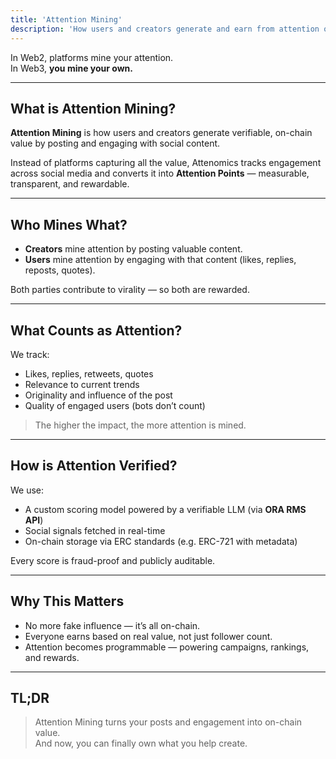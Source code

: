 ```yaml
---
title: 'Attention Mining'
description: 'How users and creators generate and earn from attention on-chain'
---
```


In Web2, platforms mine your attention.  
In Web3, **you mine your own.**

---

## What is Attention Mining?

**Attention Mining** is how users and creators generate verifiable, on-chain value by posting and engaging with social content.

Instead of platforms capturing all the value, Attenomics tracks engagement across social media and converts it into **Attention Points** — measurable, transparent, and rewardable.

---

## Who Mines What?

- **Creators** mine attention by posting valuable content.
- **Users** mine attention by engaging with that content (likes, replies, reposts, quotes).

Both parties contribute to virality — so both are rewarded.

---

## What Counts as Attention?

We track:
- Likes, replies, retweets, quotes
- Relevance to current trends
- Originality and influence of the post
- Quality of engaged users (bots don’t count)

> The higher the impact, the more attention is mined.

---

## How is Attention Verified?

We use:
- A custom scoring model powered by a verifiable LLM (via **ORA RMS API**)
- Social signals fetched in real-time
- On-chain storage via ERC standards (e.g. ERC-721 with metadata)

Every score is fraud-proof and publicly auditable.

---

## Why This Matters

- No more fake influence — it’s all on-chain.
- Everyone earns based on real value, not just follower count.
- Attention becomes programmable — powering campaigns, rankings, and rewards.

---

## TL;DR

> Attention Mining turns your posts and engagement into on-chain value.  
> And now, you can finally own what you help create.



